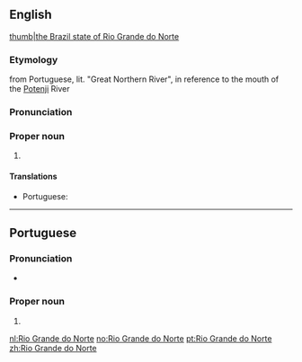 ==English==
{{wikipedia}}
[[file:Brazil State RioGrandedoNorte.svg|thumb|the Brazil state of Rio Grande do Norte]]

===Etymology===
from Portuguese, lit. "Great Northern River", in reference to the mouth of the [[Potenji]] River

===Pronunciation===
{{rfp||en}}

===Proper noun===
{{en-proper noun|head=[[Rio]] [[Grande]] [[do]] [[Norte]]}}

# {{place:Brazil/state|en|capital=Natal|region=Northeast Region}}

====Translations====
{{trans-top|state in north-eastern Brazil}}
* Portuguese: {{t|pt|Rio Grande do Norte|m}}
{{trans-mid}}
{{trans-bottom}}

----

==Portuguese==

===Pronunciation===
* {{a|Brazil}} {{IPA|/ˈʁiw ˈɡɾɐ̃.d͡ʒi du ˈnɔʁ.t͡ʃi/|lang=pt}}

===Proper noun===
{{pt-proper noun|m}}

# {{place:Brazil/state|pt|capital=Natal|region=Northeast Region}}

[[nl:Rio Grande do Norte]]
[[no:Rio Grande do Norte]]
[[pt:Rio Grande do Norte]]
[[zh:Rio Grande do Norte]]